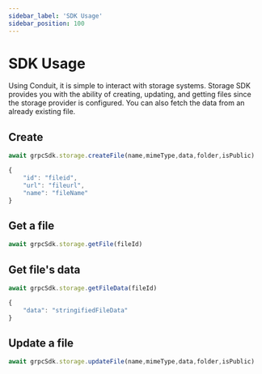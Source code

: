 ```yaml
---
sidebar_label: 'SDK Usage'
sidebar_position: 100
---
```


# SDK Usage

Using Conduit, it is simple to interact with storage systems. Storage SDK provides you with the ability
of creating, updating, and getting files since the storage provider is configured. You can also fetch the
data from an already existing file.

## Create

```ts title="Request"
await grpcSdk.storage.createFile(name,mimeType,data,folder,isPublic)
```

```ts title="Response"
{
    "id": "fileid",
    "url": "fileurl",
    "name": "fileName"
}
```
## Get a file

```ts title="Request"
await grpcSdk.storage.getFile(fileId)
```

## Get file's data

```ts title="Request"
await grpcSdk.storage.getFileData(fileId)
```

```ts title="Response"
{
    "data": "stringifiedFileData"
}
```
## Update a file

```ts title="Request"
await grpcSdk.storage.updateFile(name,mimeType,data,folder,isPublic)
```